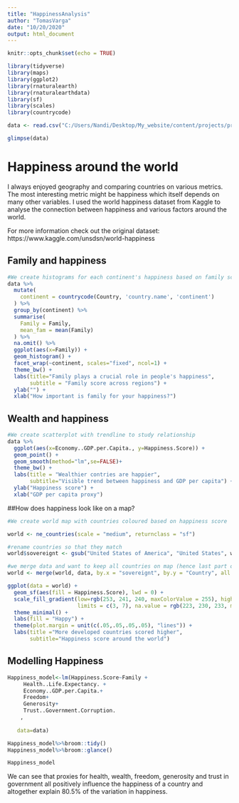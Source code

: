 ```yaml
---
title: "HappinessAnalysis"
author: "TomasVarga"
date: "10/20/2020"
output: html_document
---
```


```r
knitr::opts_chunk$set(echo = TRUE)

library(tidyverse)
library(maps)
library(ggplot2)
library(rnaturalearth)
library(rnaturalearthdata)
library(sf)
library(scales)
library(countrycode)

data <- read.csv("C:/Users/Nandi/Desktop/My_website/content/projects/project1/2017HappinessAnalysis.csv", sep=",")

```

```r
glimpse(data)
```
# Happiness around the world

I always enjoyed geography and comparing countries on various metrics. The most interesting metric might be happiness which itself depends on many other variables. I used the world happiness dataset from Kaggle to analyse the connection between happiness and various factors around the world.

For more information check out the original dataset: https://www.kaggle.com/unsdsn/world-happiness

## Family and happiness

```r
#We create histograms for each continent's happiness based on family score in countries
data %>% 
  mutate(
    continent = countrycode(Country, 'country.name', 'continent')
  ) %>% 
  group_by(continent) %>% 
  summarise(
    Family = Family,
    mean_fam = mean(Family)
  ) %>% 
  na.omit() %>% 
  ggplot(aes(x=Family)) +
  geom_histogram() +
  facet_wrap(~continent, scales="fixed", ncol=1) +
  theme_bw() +
  labs(title="Family plays a crucial role in people's happiness",
       subtitle = "Family score across regions") +
  ylab("") +
  xlab("How important is family for your happiness?")
```

## Wealth and happiness

```r
#We create scatterplot with trendline to study relationship
data %>% 
  ggplot(aes(x=Economy..GDP.per.Capita., y=Happiness.Score)) +
  geom_point() +
  geom_smooth(method="lm",se=FALSE)+
  theme_bw() +
  labs(title = "Wealthier contries are happier",
       subtitle="Visible trend between happiness and GDP per capita") +
  ylab("Happiness score") +
  xlab("GDP per capita proxy")
```

##How does happiness look like on a map?

```r
#We create world map with countries coloured based on happiness score

world <- ne_countries(scale = "medium", returnclass = "sf")

#rename countries so that they match
world$sovereignt <- gsub("United States of America", "United States", world$sovereignt)

#we merge data and want to keep all countries on map (hence last part of line)
world <- merge(world, data, by.x = "sovereignt", by.y = "Country", all.x = T)

ggplot(data = world) +
  geom_sf(aes(fill = Happiness.Score), lwd = 0) +
  scale_fill_gradient(low=rgb(253, 241, 240, maxColorValue = 255), high=rgb(224, 56, 56, maxColorValue = 255),
                      limits = c(3, 7), na.value = rgb(223, 230, 233, maxColorValue = 255), oob=squish) +
  theme_minimal() +
  labs(fill = "Happy") +
  theme(plot.margin = unit(c(.05,.05,.05,.05), "lines")) +
  labs(title ="More developed countries scored higher",
       subtitle="Happiness score around the world")
```

## Modelling Happiness
```r

Happiness_model<-lm(Happiness.Score~Family +
     Health..Life.Expectancy. + 
     Economy..GDP.per.Capita.+ 
     Freedom+
     Generosity+
     Trust..Government.Corruption.
    ,
       
   data=data)

Happiness_model%>%broom::tidy()
Happiness_model%>%broom::glance() 

Happiness_model

```
We can see that proxies for health, wealth, freedom, generosity and trust in government all positively influence the happiness of a country and altogether explain 80.5% of the variation in happiness.